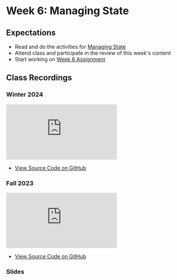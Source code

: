 # Week 6: Managing State

## Expectations

- Read and do the activities for [Managing State](/week-6/state)
- Attend class and participate in the review of this week's content
- Start working on [Week 6 Assignment](/week-6/assignment)

## Class Recordings

### Winter 2024

<iframe
  style={{ width: "100%", aspectRatio: "16/9" }}
  src="https://www.youtube.com/embed/WTeL75KkpwU?si=V85ROIe5rrCqAOsG"
  title="YouTube video player"
  frameBorder="0"
  allow="accelerometer; autoplay; clipboard-write; encrypted-media; gyroscope; picture-in-picture; web-share"
  allowFullScreen="allowFullScreen"
></iframe>

- [View Source Code on GitHub ](https://github.com/warsylewicz/webdev2-demos/tree/f06b82b7206bb32b4ddeb7cdde5b367873937d9d/app/week-6)

### Fall 2023

<iframe
  style={{ width: "100%", aspectRatio: "16/9" }}
  src="https://www.youtube.com/embed/V-luVT_6X2g?si=xSBj8tSxqbbh5tqX"
  title="YouTube video player"
  frameBorder="0"
  allow="accelerometer; autoplay; clipboard-write; encrypted-media; gyroscope; picture-in-picture; web-share"
  allowFullScreen="allowFullScreen"
></iframe>

- [View Source Code on GitHub ](https://github.com/warsylewicz/webdev2-demos/tree/100cc0edb5c7a22c3533f79d2ead165db1bd6ab2/app/week-6)

### Slides


<Slideshow file="/week-6/slides" />
